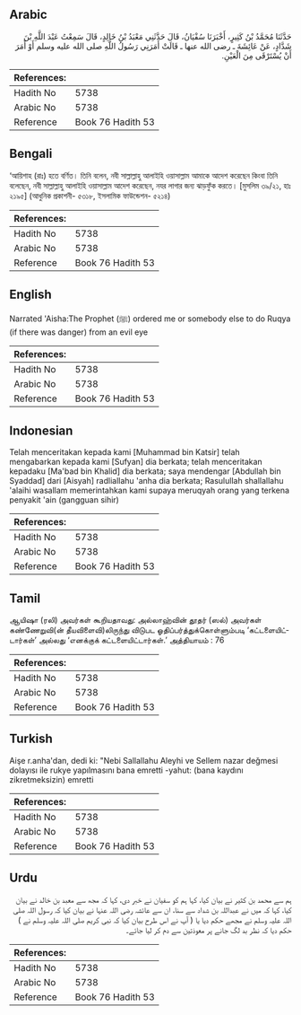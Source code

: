 ## Arabic


<div dir="rtl" lang="ar" style={{fontSize:'larger',backgroundColor:'#f8f9fa',padding:20}}>
حَدَّثَنَا مُحَمَّدُ بْنُ كَثِيرٍ، أَخْبَرَنَا سُفْيَانُ، قَالَ حَدَّثَنِي مَعْبَدُ بْنُ خَالِدٍ، قَالَ سَمِعْتُ عَبْدَ اللَّهِ بْنَ شَدَّادٍ، عَنْ عَائِشَةَ ـ رضى الله عنها ـ قَالَتْ أَمَرَنِي رَسُولُ اللَّهِ صلى الله عليه وسلم أَوْ أَمَرَ أَنْ يُسْتَرْقَى مِنَ الْعَيْنِ‏.‏
</div>
<div style={{backgroundColor:'#f8f9fa',padding:20, marginBottom: 10}}><table> <thead> <tr> <th>References:</th> <th></th> </tr> </thead> <tbody><tr><td>Hadith No</td><td>5738</td></tr><tr><td>Arabic No</td><td>5738</td></tr><tr><td>Reference</td><td>Book 76 Hadith 53</td></tr></tbody></table></div>

## Bengali


<div dir="ltr" lang="bn" style={{fontSize:'larger',backgroundColor:'#f8f9fa',padding:20}}>
‘আয়িশাহ (রাঃ) হতে বর্ণিত। তিনি বলেন, নবী সাল্লাল্লাহু আলাইহি ওয়াসাল্লাম আমাকে আদেশ করেছেন কিংবা তিনি বলেছেন, নবী সাল্লাল্লাহু আলাইহি ওয়াসাল্লাম আদেশ করেছেন, নযর লাগার জন্য ঝাড়ফুঁক করতে। [মুসলিম ৩৯/২১, হাঃ ২১৯৫] (আধুনিক প্রকাশনী- ৫৩১৮, ইসলামিক ফাউন্ডেশন- ৫২১৪)
</div>
<div style={{backgroundColor:'#f8f9fa',padding:20, marginBottom: 10}}><table> <thead> <tr> <th>References:</th> <th></th> </tr> </thead> <tbody><tr><td>Hadith No</td><td>5738</td></tr><tr><td>Arabic No</td><td>5738</td></tr><tr><td>Reference</td><td>Book 76 Hadith 53</td></tr></tbody></table></div>

## English


<div dir="ltr" lang="en" style={{fontSize:'larger',backgroundColor:'#f8f9fa',padding:20}}>
Narrated 'Aisha:The Prophet (ﷺ) ordered me or somebody else to do Ruqya (if there was danger) from an evil eye
</div>
<div style={{backgroundColor:'#f8f9fa',padding:20, marginBottom: 10}}><table> <thead> <tr> <th>References:</th> <th></th> </tr> </thead> <tbody><tr><td>Hadith No</td><td>5738</td></tr><tr><td>Arabic No</td><td>5738</td></tr><tr><td>Reference</td><td>Book 76 Hadith 53</td></tr></tbody></table></div>

## Indonesian


<div dir="ltr" lang="id" style={{fontSize:'larger',backgroundColor:'#f8f9fa',padding:20}}>
Telah menceritakan kepada kami [Muhammad bin Katsir] telah mengabarkan kepada kami [Sufyan] dia berkata; telah menceritakan kepadaku [Ma'bad bin Khalid] dia berkata; saya mendengar [Abdullah bin Syaddad] dari [Aisyah] radliallahu 'anha dia berkata; Rasulullah shallallahu 'alaihi wasallam memerintahkan kami supaya meruqyah orang yang terkena penyakit 'ain (gangguan sihir)
</div>
<div style={{backgroundColor:'#f8f9fa',padding:20, marginBottom: 10}}><table> <thead> <tr> <th>References:</th> <th></th> </tr> </thead> <tbody><tr><td>Hadith No</td><td>5738</td></tr><tr><td>Arabic No</td><td>5738</td></tr><tr><td>Reference</td><td>Book 76 Hadith 53</td></tr></tbody></table></div>

## Tamil


<div dir="ltr" lang="ta" style={{fontSize:'larger',backgroundColor:'#f8f9fa',padding:20}}>
ஆயிஷா (ரலி) அவர்கள் கூறியதாவது: அல்லாஹ்வின் தூதர் (ஸல்) அவர்கள் கண்ணேறுவி(ன் தீயவிளைவி)லிருந்து விடுபட ஓதிப்பர்த்துக்கொள்ளும்படி ‘கட்டளையிட்டார்கள்’ அல்லது ‘எனக்குக் கட்டளையிட்டார்கள்.’ அத்தியாயம் : 76
</div>
<div style={{backgroundColor:'#f8f9fa',padding:20, marginBottom: 10}}><table> <thead> <tr> <th>References:</th> <th></th> </tr> </thead> <tbody><tr><td>Hadith No</td><td>5738</td></tr><tr><td>Arabic No</td><td>5738</td></tr><tr><td>Reference</td><td>Book 76 Hadith 53</td></tr></tbody></table></div>

## Turkish


<div dir="ltr" lang="tr" style={{fontSize:'larger',backgroundColor:'#f8f9fa',padding:20}}>
Aişe r.anha'dan, dedi ki: "Nebi Sallallahu Aleyhi ve Sellem nazar değmesi dolayısı ile rukye yapılmasını bana emretti -yahut: (bana kaydını zikretmeksizin) emretti
</div>
<div style={{backgroundColor:'#f8f9fa',padding:20, marginBottom: 10}}><table> <thead> <tr> <th>References:</th> <th></th> </tr> </thead> <tbody><tr><td>Hadith No</td><td>5738</td></tr><tr><td>Arabic No</td><td>5738</td></tr><tr><td>Reference</td><td>Book 76 Hadith 53</td></tr></tbody></table></div>

## Urdu


<div dir="rtl" lang="ur" style={{fontSize:'larger',backgroundColor:'#f8f9fa',padding:20}}>
ہم سے محمد بن کثیر نے بیان کیا، کہا ہم کو سفیان نے خبر دی، کہا کہ مجھ سے معبد بن خالد نے بیان کیا، کہا کہ میں نے عبداللہ بن شداد سے سنا، ان سے عائشہ رضی اللہ عنہا نے بیان کیا کہ رسول اللہ صلی اللہ علیہ وسلم نے مجھے حکم دیا یا ( آپ نے اس طرح بیان کیا کہ نبی کریم صلی اللہ علیہ وسلم نے ) حکم دیا کہ نظر بد لگ جانے پر معوذتین سے دم کر لیا جائے۔
</div>
<div style={{backgroundColor:'#f8f9fa',padding:20, marginBottom: 10}}><table> <thead> <tr> <th>References:</th> <th></th> </tr> </thead> <tbody><tr><td>Hadith No</td><td>5738</td></tr><tr><td>Arabic No</td><td>5738</td></tr><tr><td>Reference</td><td>Book 76 Hadith 53</td></tr></tbody></table></div>